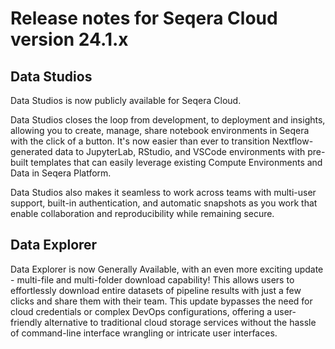 # Release notes for Seqera Cloud version 24.1.x

## Data Studios

Data Studios is now publicly available for Seqera Cloud.

Data Studios closes the loop from development, to deployment and insights, allowing you to create, manage, share notebook environments in Seqera with the click of a button. It's now easier than ever to transition Nextflow-generated data to JupyterLab, RStudio, and VSCode environments with pre-built templates that can easily leverage existing Compute Environments and Data in Seqera Platform.

Data Studios also makes it seamless to work across teams with multi-user support, built-in authentication, and automatic snapshots as you work that enable collaboration and reproducibility while remaining secure.

## Data Explorer

Data Explorer is now Generally Available, with an even more exciting update - multi-file and multi-folder download capability! This allows users to effortlessly download entire datasets of pipeline results with just a few clicks and share them with their team. This update bypasses the need for cloud credentials or complex DevOps configurations, offering a user-friendly alternative to traditional cloud storage services without the hassle of command-line interface wrangling or intricate user interfaces.

